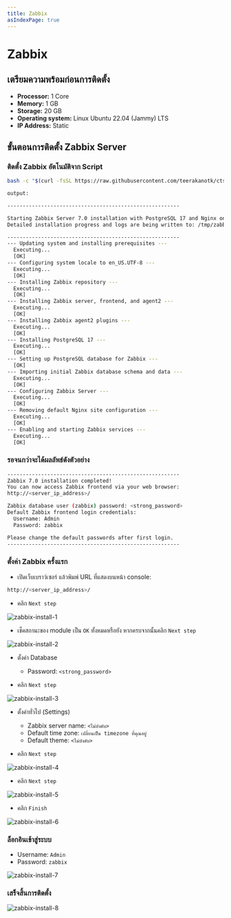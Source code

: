```yaml
---
title: Zabbix
asIndexPage: true
---
```



# Zabbix

## เตรียมความพร้อมก่อนการติดตั้ง

- **Processor:** 1 Core
- **Memory:** 1 GB
- **Storage:** 20 GB
- **Operating system:** Linux Ubuntu 22.04 (Jammy) LTS
- **IP Address:** Static

## ขั้นตอนการติดตั้ง Zabbix Server

<Steps>

### ติดตั้ง Zabbix อัตโนมัติจาก Script

```bash
bash -c "$(curl -fsSL https://raw.githubusercontent.com/teerakanotk/ctsurin-docs/main/script/zabbix/install.sh)"
```

```bash
output:

--------------------------------------------------------

Starting Zabbix Server 7.0 installation with PostgreSQL 17 and Nginx on Ubuntu...
Detailed installation progress and logs are being written to: /tmp/zabbix_install_<date_time>.log

--------------------------------------------------------
--- Updating system and installing prerequisites ---
  Executing...
  [OK]
--- Configuring system locale to en_US.UTF-8 ---
  Executing...
  [OK]
--- Installing Zabbix repository ---
  Executing...
  [OK]
--- Installing Zabbix server, frontend, and agent2 ---
  Executing...
  [OK]
--- Installing Zabbix agent2 plugins ---
  Executing...
  [OK]
--- Installing PostgreSQL 17 ---
  Executing...
  [OK]
--- Setting up PostgreSQL database for Zabbix ---
  [OK]
--- Importing initial Zabbix database schema and data ---
  Executing...
  [OK]
--- Configuring Zabbix Server ---
  Executing...
  [OK]
--- Removing default Nginx site configuration ---
  Executing...
  [OK]
--- Enabling and starting Zabbix services ---
  Executing...
  [OK]
```

### รอจนกว่าจะได้ผลลัพธ์ดังตัวอย่าง

```bash
--------------------------------------------------------
Zabbix 7.0 installation completed!
You can now access Zabbix frontend via your web browser:
http://<server_ip_address>/

Zabbix database user (zabbix) password: <strong_password>
Default Zabbix frontend login credentials:
  Username: Admin
  Password: zabbix

Please change the default passwords after first login.
--------------------------------------------------------
```

### ตั้งค่า Zabbix ครั้งแรก

- เปิดเว็บเบราว์เซอร์ แล้วพิมพ์ URL ที่แสดงบนหน้า console:

```bash
http://<server_ip_address>/
```

- คลิก `Next step`

![zabbix-install-1](/server/zabbix/zabbix-install-1.png)

- เช็คสถานะของ module เป็น `OK` ทั้งหมดหรือยัง หากครบจากนั้นคลิก `Next step`

![zabbix-install-2](/server/zabbix/zabbix-install-2.png)

- ตั้งค่า Database
    - Password: `<strong_password>`

- คลิก `Next step`

![zabbix-install-3](/server/zabbix/zabbix-install-3.png)

- ตั้งค่าทั่วไป (Settings)

    - Zabbix server name: `<ไม่บังคับ>`
    - Default time zone: `เปลี่ยนเป็น timezone ที่คุณอยู่`
    - Default theme: `<ไม่บังคับ>`

- คลิก `Next step`

![zabbix-install-4](/server/zabbix/zabbix-install-4.png)

- คลิก `Next step`

![zabbix-install-5](/server/zabbix/zabbix-install-5.png)

- คลิก `Finish`

![zabbix-install-6](/server/zabbix/zabbix-install-6.png)

### ล็อกอินเข้าสู่ระบบ

- Username: `Admin`
- Password: `zabbix`

![zabbix-install-7](/server/zabbix/zabbix-install-7.png)

### เสร็จสิ้นการติดตั้ง

![zabbix-install-8](/server/zabbix/zabbix-install-8.png)

</Steps>